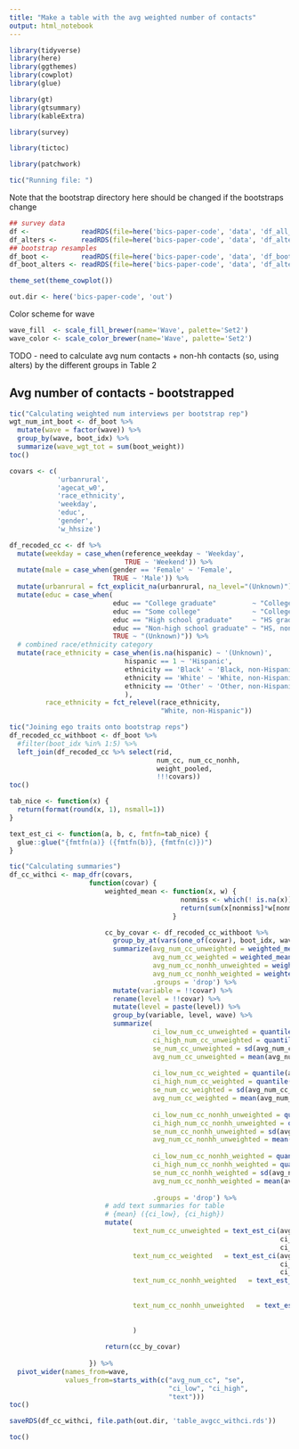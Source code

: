 ```yaml
---
title: "Make a table with the avg weighted number of contacts"
output: html_notebook
---
```



```r
library(tidyverse)
library(here)
library(ggthemes)
library(cowplot)
library(glue)

library(gt)
library(gtsummary)
library(kableExtra)

library(survey)

library(tictoc)

library(patchwork)

tic("Running file: ")
```

Note that the bootstrap directory here should be changed if the bootstraps change

```r
## survey data
df <-             readRDS(file=here('bics-paper-code', 'data', 'df_all_waves.rds'))
df_alters <-      readRDS(file=here('bics-paper-code', 'data', 'df_alters_all_waves.rds'))
## bootstrap resamples
df_boot <-        readRDS(file=here('bics-paper-code', 'data', 'df_boot_all_waves.rds'))
df_boot_alters <- readRDS(file=here('bics-paper-code', 'data', 'df_alters_boot_all_waves.rds'))
```

```r
theme_set(theme_cowplot())
```

```r
out.dir <- here('bics-paper-code', 'out')
```

Color scheme for wave

```r
wave_fill  <- scale_fill_brewer(name='Wave', palette='Set2')
wave_color <- scale_color_brewer(name='Wave', palette='Set2')
```

TODO - need to calculate avg num contacts + non-hh contacts (so, using alters)
by the different groups in Table 2

## Avg number of contacts - bootstrapped

```r
tic("Calculating weighted num interviews per bootstrap rep")
wgt_num_int_boot <- df_boot %>%
  mutate(wave = factor(wave)) %>%
  group_by(wave, boot_idx) %>%
  summarize(wave_wgt_tot = sum(boot_weight))
toc()
```

```r
covars <- c(
            'urbanrural', 
            'agecat_w0', 
            'race_ethnicity', 
            'weekday', 
            'educ',
            'gender', 
            'w_hhsize')

df_recoded_cc <- df %>%
  mutate(weekday = case_when(reference_weekday ~ 'Weekday',
                             TRUE ~ 'Weekend')) %>%
  mutate(male = case_when(gender == 'Female' ~ 'Female',
                          TRUE ~ 'Male')) %>%
  mutate(urbanrural = fct_explicit_na(urbanrural, na_level="(Unknown)")) %>%
  mutate(educ = case_when(
                          educ == "College graduate"         ~ "College graduate",
                          educ == "Some college"             ~ "College, non-graduate",
                          educ == "High school graduate"     ~ "HS graduate",
                          educ == "Non-high school graduate" ~ "HS, non-graduate",
                          TRUE ~ "(Unknown)")) %>%
  # combined race/ethnicity category
  mutate(race_ethnicity = case_when(is.na(hispanic) ~ '(Unknown)',
                             hispanic == 1 ~ 'Hispanic',
                             ethnicity == 'Black' ~ 'Black, non-Hispanic',
                             ethnicity == 'White' ~ 'White, non-Hispanic',
                             ethnicity == 'Other' ~ 'Other, non-Hispanic'
                             ),
         race_ethnicity = fct_relevel(race_ethnicity,
                                      "White, non-Hispanic"))

tic("Joining ego traits onto bootstrap reps")
df_recoded_cc_withboot <- df_boot %>%
  #filter(boot_idx %in% 1:5) %>%
  left_join(df_recoded_cc %>% select(rid, 
                                     num_cc, num_cc_nonhh, 
                                     weight_pooled,
                                     !!!covars))
toc()

tab_nice <- function(x) {
  return(format(round(x, 1), nsmall=1))
}

text_est_ci <- function(a, b, c, fmtfn=tab_nice) {
  glue::glue("{fmtfn(a)} ({fmtfn(b)}, {fmtfn(c)})")
}

tic("Calculating summaries")
df_cc_withci <- map_dfr(covars,
                    function(covar) {
                        weighted_mean <- function(x, w) {
                                           nonmiss <- which(! is.na(x))
                                           return(sum(x[nonmiss]*w[nonmiss])/sum(w[nonmiss]))
                                         }  

                        cc_by_covar <- df_recoded_cc_withboot %>% 
                          group_by_at(vars(one_of(covar), boot_idx, wave)) %>% 
                          summarize(avg_num_cc_unweighted = weighted_mean(num_cc, rep(1, n())),
                                    avg_num_cc_weighted = weighted_mean(num_cc, weight_pooled),
                                    avg_num_cc_nonhh_unweighted = weighted_mean(num_cc_nonhh, rep(1, n())),
                                    avg_num_cc_nonhh_weighted = weighted_mean(num_cc_nonhh, weight_pooled),
                                    .groups = 'drop') %>%
                          mutate(variable = !!covar) %>%
                          rename(level = !!covar) %>%
                          mutate(level = paste(level)) %>%
                          group_by(variable, level, wave) %>% 
                          summarize(
                                    ci_low_num_cc_unweighted = quantile(avg_num_cc_unweighted, .025),
                                    ci_high_num_cc_unweighted = quantile(avg_num_cc_unweighted, .975),
                                    se_num_cc_unweighted = sd(avg_num_cc_unweighted),
                                    avg_num_cc_unweighted = mean(avg_num_cc_unweighted),
                                    
                                    ci_low_num_cc_weighted = quantile(avg_num_cc_weighted, .025),
                                    ci_high_num_cc_weighted = quantile(avg_num_cc_weighted, .975),
                                    se_num_cc_weighted = sd(avg_num_cc_weighted),
                                    avg_num_cc_weighted = mean(avg_num_cc_weighted),
                                    
                                    ci_low_num_cc_nonhh_unweighted = quantile(avg_num_cc_nonhh_unweighted, .025),
                                    ci_high_num_cc_nonhh_unweighted = quantile(avg_num_cc_nonhh_unweighted, .975),
                                    se_num_cc_nonhh_unweighted = sd(avg_num_cc_nonhh_unweighted),
                                    avg_num_cc_nonhh_unweighted = mean(avg_num_cc_nonhh_unweighted),
                                    
                                    ci_low_num_cc_nonhh_weighted = quantile(avg_num_cc_nonhh_weighted, .025),
                                    ci_high_num_cc_nonhh_weighted = quantile(avg_num_cc_nonhh_weighted, .975),
                                    se_num_cc_nonhh_weighted = sd(avg_num_cc_nonhh_weighted),
                                    avg_num_cc_nonhh_weighted = mean(avg_num_cc_nonhh_weighted),
                                    
                                    .groups = 'drop') %>%
                        # add text summaries for table
                        # {mean} ({ci_low}, {ci_high})
                        mutate(
                               text_num_cc_unweighted = text_est_ci(avg_num_cc_unweighted,
                                                                    ci_low_num_cc_unweighted,
                                                                    ci_high_num_cc_unweighted),
                               text_num_cc_weighted   = text_est_ci(avg_num_cc_weighted,
                                                                    ci_low_num_cc_weighted,
                                                                    ci_high_num_cc_weighted),
                               text_num_cc_nonhh_weighted   = text_est_ci(avg_num_cc_nonhh_weighted,
                                                                          ci_low_num_cc_nonhh_weighted,
                                                                          ci_high_num_cc_nonhh_weighted),
                               text_num_cc_nonhh_unweighted   = text_est_ci(avg_num_cc_nonhh_unweighted,
                                                                            ci_low_num_cc_nonhh_unweighted,
                                                                            ci_high_num_cc_nonhh_unweighted)
                               ) 
                        
                        return(cc_by_covar)
                          
                    }) %>%
  pivot_wider(names_from=wave,
              values_from=starts_with(c("avg_num_cc", "se", 
                                        "ci_low", "ci_high",
                                        "text")))
toc()
```


```r
saveRDS(df_cc_withci, file.path(out.dir, 'table_avgcc_withci.rds'))
```


```r
toc()
```

